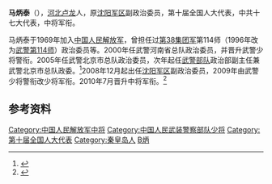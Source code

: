 '''马炳泰'''（{{bd|1950年|9月}}），[[河北|河北]][[卢龙|卢龙]]人，原[[沈阳军区|沈阳军区]]副政治委员，第十届全国人大代表，中共十七大代表，中将军衔。

马炳泰于1969年加入[[中国人民解放军|中国人民解放军]]，曾担任过[[中国人民解放军第38集团军|第38集团军]]第114师（1996年改为[[武警第114师|武警第114师]]）政治委员等。2000年任武警河南省总队政治委员，并晋升武警少将警衔。2005年任武警北京市总队政治委员，次年起任[[武警部队|武警部队]]政治部副主任兼武警北京市总队政委。<ref>{{cite book|title=《北京年鉴》（2006年至2009年）}}</ref>2008年12月起出任[[沈阳军区|沈阳军区]]副政治委员，2009年由武警少将警衔改少将军衔。2010年7月晋升中将军衔。<ref>{{cite web|url=http://www.zaobao.com/wencui/2010/08/hongkong100809d.shtml|title=中国新晋陞21名中将 多为专家学者型将领|publisher=联合早报|accessdate=2011-01-02|archive-date=2010-08-11|archive-url=https://web.archive.org/web/20100811091148/http://zaobao.com/wencui/2010/08/hongkong100809d.shtml|dead-url=no}}</ref>

==参考资料==
{{Reflist}}

{{中国军事人物小作品}}
{{DEFAULTSORT:Ma马}}
[[Category:中国人民解放军中将|Category:中国人民解放军中将]]
[[Category:中国人民武装警察部队少将|Category:中国人民武装警察部队少将]]
[[Category:第十届全国人大代表|Category:第十届全国人大代表]]
[[Category:秦皇岛人|Category:秦皇岛人]]
[[Category:马姓|B炳]]